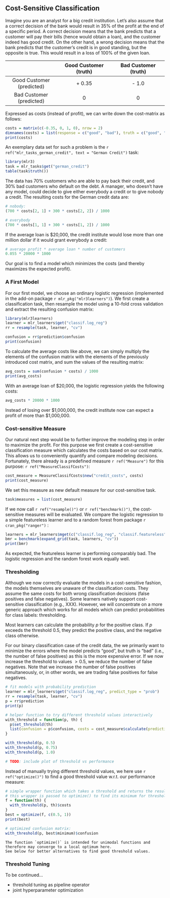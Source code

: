 ## Cost-Sensitive Classification

Imagine you are an analyst for a big credit institution.
Let's also assume that a correct decision of the bank would result in 35% of the profit at the end of a specific period.
A correct decision means that the bank predicts that a customer will pay their bills (hence would obtain a loan), and the customer indeed has good credit.
On the other hand, a wrong decision means that the bank predicts that the customer's credit is in good standing, but the opposite is true.
This would result in a loss of 100% of the given loan.

|                           | Good Customer (truth)       | Bad Customer (truth)       |
| :-----------------------: | :-------------------------: | :------------------------: |
| Good Customer (predicted) | + 0.35                      | - 1.0                      |
| Bad Customer (predicted)  | 0                           | 0                          |


Expressed as costs (instead of profit), we can write down the cost-matrix as follows:
```r
costs = matrix(c(-0.35, 0, 1, 0), nrow = 2)
dimnames(costs) = list(response = c("good", "bad"), truth = c("good", "bad"))
print(costs)
```
An exemplary data set for such a problem is the `r ref("mlr_tasks_german_credit", text = "German Credit")` task:
```r
library(mlr3)
task = mlr_tasks$get("german_credit")
table(task$truth())
```
The data has 70% customers who are able to pay back their credit, and 30% bad customers who default on the debt.
A manager, who doesn't have any model, could decide to give either everybody a credit or to give nobody a credit.
The resulting costs for the German credit data are:
```r
# nobody:
(700 * costs[2, 1] + 300 * costs[2, 2]) / 1000

# everybody
(700 * costs[1, 1] + 300 * costs[1, 2]) / 1000
```

If the average loan is $20,000, the credit institute would lose more than one million dollar if it would grant everybody a credit:
```r
# average profit * average loan * number of customers
0.055 * 20000 * 1000
```
Our goal is to find a model which minimizes the costs (and thereby maximizes the expected profit).

### A First Model

For our first model, we choose an ordinary logistic regression (implemented in the add-on package `r mlr_pkg("mlr3learners")`).
We first create a classification task, then resample the model using a 10-fold cross validation and extract the resulting confusion matrix:
```r
library(mlr3learners)
learner = mlr_learners$get("classif.log_reg")
rr = resample(task, learner, "cv")

confusion = rr$prediction$confusion
print(confusion)
```

To calculate the average costs like above, we can simply multiply the elements of the confusion matrix with the elements of the previously introduced cost matrix, and sum the values of the resulting matrix:
```r
avg_costs = sum(confusion * costs) / 1000
print(avg_costs)
```
With an average loan of \$20,000, the logistic regression yields the following costs:
```r
avg_costs * 20000 * 1000
```
Instead of losing over \$1,000,000, the credit institute now can expect a profit of more than \$1,000,000.


### Cost-sensitive Measure

Our natural next step would be to further improve the modeling step in order to maximize the profit.
For this purpose we first create a cost-sensitive classification measure which calculates the costs based on our cost matrix.
This allows us to conveniently quantify and compare modeling decisions.
Fortunately, there already is a predefined measure `r ref("Measure")` for this purpose: `r ref("MeasureClassifCosts")`:

```r
cost_measure = MeasureClassifCosts$new("credit_costs", costs)
print(cost_measure)
```
We set this measure as new default measure for our cost-sensitive task.
```r
task$measures = list(cost_measure)
```
If we now call `r ref("resample()")` or `r ref("benchmark()")`, the cost-sensitive measures will be evaluated.
We compare the logistic regression to a simple featureless learner and to a random forest from package `r cran_pkg("ranger")` :
```r
learners = mlr_learners$mget(c("classif.log_reg", "classif.featureless", "classif.ranger"))
bmr = benchmark(expand_grid(task, learners, "cv"))
print(bmr)
```
As expected, the featureless learner is performing comparably bad.
The logistic regression and the random forest work equally well.


### Thresholding

Although we now correctly evaluate the models in a cost-sensitive fashion, the models themselves are unaware of the classification costs.
They assume the same costs for both wrong classification decisions (false positives and false negatives).
Some learners natively support cost-sensitive classification (e.g., XXX).
However, we will concentrate on a more generic approach which works for all models which can predict probabilities for class labels: thresholding.

Most learners can calculate the probability $p$ for the positive class.
If $p$ exceeds the threshold $0.5$, they predict the positive class, and the negative class otherwise.

For our binary classification case of the credit data, the we primarily want to minimize the errors where the model predicts "good", but truth is "bad" (i.e., the number of false positives) as this is the more expensive error.
If we now increase the threshold to values $> 0.5$, we reduce the number of false negatives.
Note that we increase the number of false positives simultaneously, or, in other words, we are trading false positives for false negatives.
```r
# fit models with probability prediction
learner = mlr_learners$get("classif.log_reg", predict_type = "prob")
rr = resample(task, learner, "cv")
p = rr$prediction
print(p)

# helper function to try different threshold values interactively
with_threshold = function(p, th) {
  p$set_threshold(th)
  list(confusion = p$confusion, costs = cost_measure$calculate(prediction = p))
}

with_threshold(p, 0.5)
with_threshold(p, 0.75)
with_threshold(p, 1.0)

# TODO: include plot of threshold vs performance
```

Instead of manually trying different threshold values, we here use `r ref("optimize()")` to find a good threshold value w.r.t. our performance measure:
```r
# simple wrapper function which takes a threshold and returns the resulting model performance
# this wrapper is passed to optimize() to find its minimum for thresholds in [0.5, 1]
f = function(th) {
  with_threshold(p, th)$costs
}
best = optimize(f, c(0.5, 1))
print(best)

# optimized confusion matrix:
with_threshold(p, best$minimum)$confusion
```
```block
The function `optimize()` is intended for unimodal functions and therefore may converge to a local optimum here.
See below for better alternatives to find good threshold values.
```
### Threshold Tuning

To be continued...

* threshold tuning as pipeline operator
* joint hyperparameter optimization
